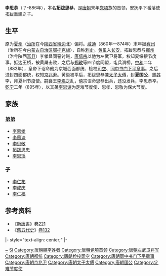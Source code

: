 '''李思恭'''（？-886年），本名'''拓跋思恭'''，是[[唐朝|唐朝]]末年[[党项|党项]]族的首领，安抚平下番落使[[拓跋重建|拓跋重建]]之子。

== 生平 ==

原为[[夏州|夏州]]（[[治所|治所]]在今[[陕西省|陕西省]][[靖边|靖边]]北）偏将。[[咸通|咸通]]（860年—874年）末年据[[宥州|宥州]]（治所在今[[内蒙古自治区|内蒙古自治区]][[鄂托克旗|鄂托克旗]]），自称[[刺史|刺史]]。[[黄巢|黄巢]]入[[唐长安城|长安]]，拓跋思恭与[[鄜州|鄜州]]（治今陕西[[富县|富县]]）李孝昌同誓讨贼，[[唐僖宗|唐僖宗]]以他为左武卫将军，权知夏绥银节度事。抵达王桥，被黄巢击败，之后与[[郑畋|郑畋]]等四节度同盟，屯兵渭桥。[[中和_(唐僖宗)|中和]]二年（882年），皇帝下诏命他为京城西面都统、检校[[司空|司空]]、[[同中书门下平章事|同中书门下平章事]]。之后进封四面都统，权知[[京兆尹|京兆尹]]。黄巢被平后，拓跋思恭兼[[太子太傅|太子太傅]]，封'''夏国公'''，[[赐姓|赐姓]]李，拜夏州节度使。嗣襄王[[李煴|李煴]]之乱，僖宗诏命思恭出兵，还没发兵，李思恭卒。[[乾宁|乾宁]]二年（895年），以其弟[[李思谏|李思谏]]为定难节度使、思孝、思敬为保大节度。

== 家族 ==
=== 弟弟 ===
* [[李思孝_(唐朝)|李思孝]]
* [[李思谏|李思谏]]
* [[李思敬_(唐朝)|李思敬]]
* [[拓跋思忠|拓跋思忠]]
* [[李思瑶|李思瑶]]

=== 子 ===
* [[李仁祐|李仁祐]]
* [[李成庆|李成庆]]
* [[李仁福|李仁福]]

== 参考资料 ==
*《[[新唐書|新唐書]]》[[s:新唐書/卷221上|卷221]]
*《[[舊五代史|舊五代史]]》[[s:舊五代史/卷132|卷132]]
{{start box}}
|- style="text-align: center;"
{{s-bef|before=[[诸葛爽|诸葛爽]]}}
{{s-ttl|title=[[定难节度使|定难节度使]]}}
{{s-aft|rows=2|after=[[李思谏|李思谏]]}}
|-
{{s-bef|before=无}}
{{s-ttl|title=夏国公}}
{{end box}}
{{西夏君主}}

{{Authority control}}
{{DEFAULTSORT:Li}}
[[Category:拓跋姓|~]]
[[Category:李姓|Si]]
[[Category:唐朝赐李姓者|Category:唐朝赐李姓者]]
[[Category:唐朝党项首领|Category:唐朝党项首领]]
[[Category:唐朝左武卫将军|Category:唐朝左武卫将军]]
[[Category:唐朝都统|Category:唐朝都统]]
[[Category:唐朝检校司空|Category:唐朝检校司空]]
[[Category:唐朝同中书门下平章事|Category:唐朝同中书门下平章事]]
[[Category:唐朝京兆尹|Category:唐朝京兆尹]]
[[Category:唐朝太子太傅|Category:唐朝太子太傅]]
[[Category:唐朝國公|Category:唐朝國公]]
[[Category:定难节度使|Category:定难节度使]]